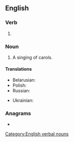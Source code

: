 ==English==

===Verb===
{{head|en|verb form}}

# {{lb|en|British|Canada}} {{present participle of|en|carol|nocat=1}}

===Noun===
{{en-noun}}

# A singing of carols.

====Translations====
{{trans-top|the act of singing carols}}
* Belarusian: {{t|be|калядава́нне|n}}
* Polish: {{t+|pl|kolędowanie|n}}
* Russian: {{t+|ru|колядова́ние|n}}
{{trans-mid}}
* Ukrainian: {{t|uk|колядува́ння|n}}
{{trans-bottom}}

===Anagrams===
* {{anagrams|en|a=acgillnor|collaring|local ring}}

[[Category:English verbal nouns]]